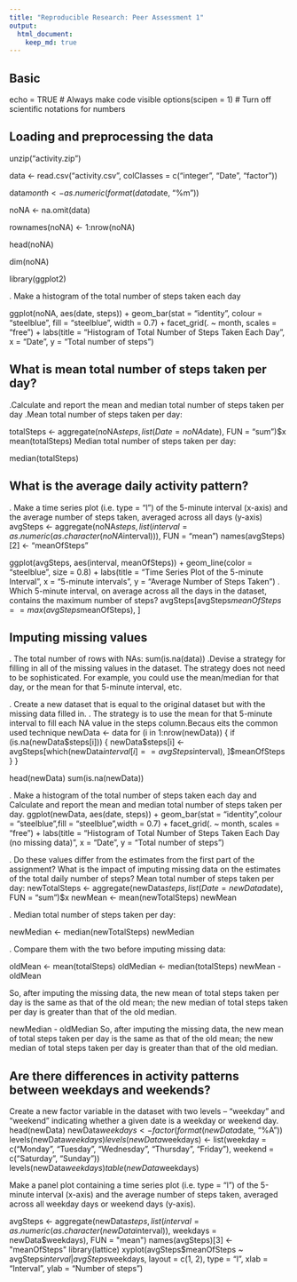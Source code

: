 ```yaml
---
title: "Reproducible Research: Peer Assessment 1"
output: 
  html_document:
    keep_md: true
---
```

## Basic 

echo = TRUE  # Always make code visible
options(scipen = 1)  # Turn off scientific notations for numbers

## Loading and preprocessing the data

unzip("activity.zip")

data <- read.csv("activity.csv", colClasses = c("integer", "Date", "factor"))

data$month <- as.numeric(format(data$date, "%m"))

noNA <- na.omit(data)

rownames(noNA) <- 1:nrow(noNA)

head(noNA)

dim(noNA)

library(ggplot2)

. Make a histogram of the total number of steps taken each day

ggplot(noNA, aes(date, steps)) + geom_bar(stat = "identity", colour = "steelblue", fill = "steelblue", width = 0.7) + facet_grid(. ~ month, scales = "free") + labs(title = "Histogram of Total Number of Steps Taken Each Day", x = "Date", y = "Total number of steps")

## What is mean total number of steps taken per day?

.Calculate and report the mean and median total number of steps taken per day
.Mean total number of steps taken per day:

totalSteps <- aggregate(noNA$steps, list(Date = noNA$date), FUN = "sum")$x
mean(totalSteps)
Median total number of steps taken per day:

median(totalSteps)

## What is the average daily activity pattern?
. Make a time series plot (i.e. type = "l") of the 5-minute interval (x-axis) and the average number of steps taken, averaged across all days (y-axis)
avgSteps <- aggregate(noNA$steps, list(interval = as.numeric(as.character(noNA$interval))), FUN = "mean")
names(avgSteps)[2] <- "meanOfSteps"

ggplot(avgSteps, aes(interval, meanOfSteps)) + geom_line(color = "steelblue", size = 0.8) + labs(title = "Time Series Plot of the 5-minute Interval", x = "5-minute intervals", y = "Average Number of Steps Taken")
. Which 5-minute interval, on average across all the days in the dataset, contains the maximum number of steps?
avgSteps[avgSteps$meanOfSteps == max(avgSteps$meanOfSteps), ]

## Imputing missing values
. The total number of rows with NAs:
sum(is.na(data))
 .Devise a strategy for filling in all of the missing values in the dataset. The strategy does not need to be sophisticated. For example, you could use the mean/median for that day, or the mean for that 5-minute interval, etc.
 
 
. Create a new dataset that is equal to the original dataset but with the missing data filled in.
. The  strategy is to use the mean for that 5-minute interval to fill each NA value in the steps column.Becaus eits the common used technique
newData <- data 
for (i in 1:nrow(newData)) {
    if (is.na(newData$steps[i])) {
        newData$steps[i] <- avgSteps[which(newData$interval[i] == avgSteps$interval), ]$meanOfSteps
    }
}

head(newData)
sum(is.na(newData))

. Make a histogram of the total number of steps taken each day and Calculate and report the mean and median total number of steps taken per day.
ggplot(newData, aes(date, steps)) + geom_bar(stat = "identity",colour = "steelblue",fill = "steelblue",width = 0.7) + facet_grid(. ~ month, scales = "free") + labs(title = "Histogram of Total Number of Steps Taken Each Day (no missing data)", x = "Date", y = "Total number of steps")

. Do these values differ from the estimates from the first part of the assignment? What is the impact of imputing missing data on the estimates of the total daily number of steps?
Mean total number of steps taken per day:
newTotalSteps <- aggregate(newData$steps, 
                           list(Date = newData$date), 
                           FUN = "sum")$x
newMean <- mean(newTotalSteps)
newMean

. Median total number of steps taken per day:

newMedian <- median(newTotalSteps)
newMedian

. Compare them with the two before imputing missing data:

oldMean <- mean(totalSteps)
oldMedian <- median(totalSteps)
newMean - oldMean

So, after imputing the missing data, the new mean of total steps taken per day is the same as that of the old mean; the new median of total steps taken per day is greater than that of the old median.

newMedian - oldMedian
So, after imputing the missing data, the new mean of total steps taken per day is the same as that of the old mean; the new median of total steps taken per day is greater than that of the old median.




## Are there differences in activity patterns between weekdays and weekends?
Create a new factor variable in the dataset with two levels -- "weekday" and "weekend" indicating whether a given date is a weekday or weekend day.
head(newData)
newData$weekdays <- factor(format(newData$date, "%A"))
levels(newData$weekdays)
levels(newData$weekdays) <- list(weekday = c("Monday", "Tuesday",
                                             "Wednesday", 
                                             "Thursday", "Friday"),
                                 weekend = c("Saturday", "Sunday"))
levels(newData$weekdays)
table(newData$weekdays)

Make a panel plot containing a time series plot (i.e. type = "l") of the 5-minute interval (x-axis) and the average number of steps taken, averaged across all weekday days or weekend days (y-axis).

avgSteps <- aggregate(newData$steps, 
                      list(interval = as.numeric(as.character(newData$interval)), 
                           weekdays = newData$weekdays),
                      FUN = "mean")
names(avgSteps)[3] <- "meanOfSteps"
library(lattice)
xyplot(avgSteps$meanOfSteps ~ avgSteps$interval | avgSteps$weekdays, 
       layout = c(1, 2), type = "l", 
       xlab = "Interval", ylab = "Number of steps")
       
       
